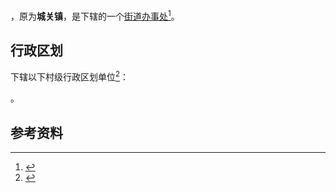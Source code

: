 {{中国乡级行政区|41/05/26/101/000}}

'''{{PAGENAMEBASE}}'''，原为'''城关镇'''，是{{PRC admin/fullname|41/05/26/101/000|3}}下辖的一个[[街道办事处|街道办事处]]<ref>{{PRC admin/ref sgc|{{PRC admin/parent|41/05/26/101/000}}}}</ref>。

== 行政区划 ==
{{PAGENAMEBASE}}下辖以下村级行政区划单位<ref>{{PRC admin/ref sgc|41/05/26/101/000}}</ref>：

{{PRC admin/children|41/05/26/101/000}}。

== 参考资料 ==
{{reflist}}

{{河南行政区划小作品}}
{{PRC admin/navcat|41/05/26/101/000}}